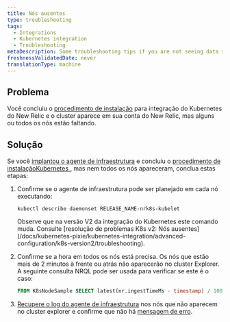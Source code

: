 ```yaml
---
title: Nós ausentes
type: troubleshooting
tags:
  - Integrations
  - Kubernetes integration
  - Troubleshooting
metaDescription: Some troubleshooting tips if you are not seeing data show up for your New Relic's Kubernetes integration.
freshnessValidatedDate: never
translationType: machine
---
```


## Problema

Você concluiu o [procedimento de instalação](/install/kubernetes/) para integração do Kubernetes do New Relic e o cluster aparece em sua conta do New Relic, mas alguns ou todos os nós estão faltando.

## Solução

Se você [implantou o agente de infraestrutura](#install) e concluiu o [procedimento de instalaçãoKubernetes ,](/install/kubernetes/) mas nem todos os nós apareceram, conclua estas etapas:

1. Confirme se o agente de infraestrutura pode ser planejado em cada nó executando:

   ```shell
   kubectl describe daemonset RELEASE_NAME-nrk8s-kubelet
   ```

   <Callout variant="caution">
     Observe que na versão V2 da integração do Kubernetes este comando muda. Consulte [resolução de problemas K8s v2: Nós ausentes](/docs/kubernetes-pixie/kubernetes-integration/advanced-configuration/k8s-version2/troubleshooting).
   </Callout>

2. Confirme se a hora em todos os nós está precisa. Os nós que estão mais de 2 minutos à frente ou atrás não aparecerão no cluster Explorer. A seguinte consulta NRQL pode ser usada para verificar se este é o caso:

   ```sql
   FROM K8sNodeSample SELECT latest(nr.ingestTimeMs - timestamp) / 1000 AS 'Clock offset seconds' FACET nodeName LIMIT max SINCE 1 DAY AGO
   ```

3. [Recupere o log do agente de infraestrutura](/docs/kubernetes-pixie/kubernetes-integration/advanced-configuration/get-logs-version/) nos nós que não aparecem no cluster explorer e confirme que não há [mensagem de erro](/docs/kubernetes-pixie/kubernetes-integration/troubleshooting/common-error-messages/error-messages).
